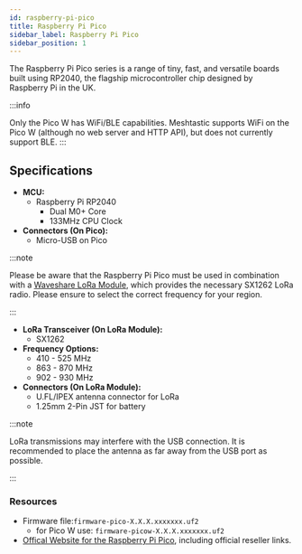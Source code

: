 ```yaml
---
id: raspberry-pi-pico
title: Raspberry Pi Pico
sidebar_label: Raspberry Pi Pico
sidebar_position: 1
---
```



The Raspberry Pi Pico series is a range of tiny, fast, and versatile boards built using RP2040, the flagship microcontroller chip designed by Raspberry Pi in the UK.

:::info

Only the Pico W has WiFi/BLE capabilities. Meshtastic supports WiFi on the Pico W (although no web server and HTTP API), but does not currently support BLE.
:::

## Specifications

- **MCU:**
  - Raspberry Pi RP2040
    - Dual M0+ Core
    - 133MHz CPU Clock
- **Connectors (On Pico):**
  - Micro-USB on Pico

:::note

Please be aware that the Raspberry Pi Pico must be used in combination with a [Waveshare LoRa Module](https://www.waveshare.com/product/raspberry-pi/boards-kits/raspberry-pi-pico-cat/pico-lora-sx1262-868m.htm), which provides the necessary SX1262 LoRa radio. Please ensure to select the correct frequency for your region.

:::

- **LoRa Transceiver (On LoRa Module):**
  - SX1262
- **Frequency Options:**
  - 410 - 525 MHz
  - 863 - 870 MHz
  - 902 - 930 MHz
- **Connectors (On LoRa Module):**
  - U.FL/IPEX antenna connector for LoRa
  - 1.25mm 2-Pin JST for battery

:::note

LoRa transmissions may interfere with the USB connection. It is recommended to place the antenna as far away from the USB port as possible.

:::

### Resources

- Firmware file:`firmware-pico-X.X.X.xxxxxxx.uf2`
  - for Pico W use: `firmware-picow-X.X.X.xxxxxxx.uf2`
- [Offical Website for the Raspberry Pi Pico](https://www.raspberrypi.com/products/raspberry-pi-pico/), including official reseller links.
